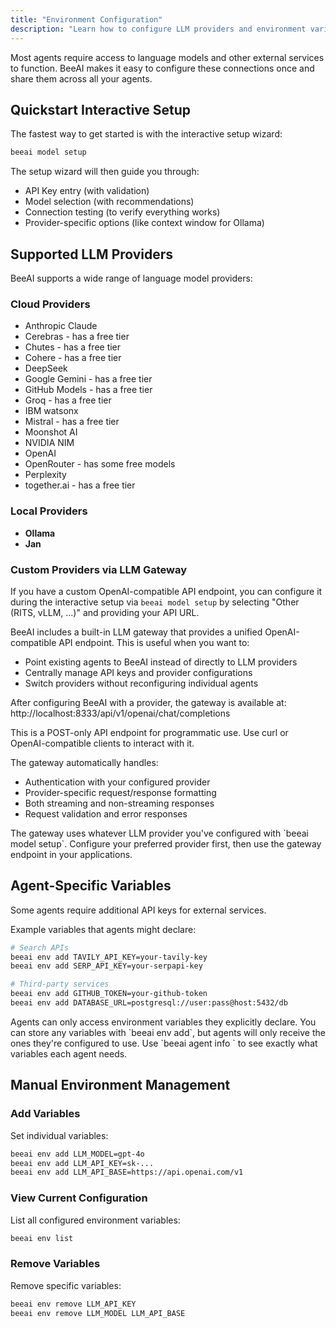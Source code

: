 ```yaml
---
title: "Environment Configuration"
description: "Learn how to configure LLM providers and environment variables"
---
```


Most agents require access to language models and other external services to function. BeeAI makes it easy to configure these connections once and share them across all your agents.

## Quickstart Interactive Setup

The fastest way to get started is with the interactive setup wizard:

```bash
beeai model setup
```

The setup wizard will then guide you through:
- API Key entry (with validation)
- Model selection (with recommendations)
- Connection testing (to verify everything works)
- Provider-specific options (like context window for Ollama)

## Supported LLM Providers

BeeAI supports a wide range of language model providers:

### Cloud Providers
- Anthropic Claude
- Cerebras - has a free tier
- Chutes - has a free tier
- Cohere - has a free tier
- DeepSeek
- Google Gemini - has a free tier
- GitHub Models - has a free tier
- Groq - has a free tier
- IBM watsonx
- Mistral - has a free tier
- Moonshot AI
- NVIDIA NIM
- OpenAI
- OpenRouter - has some free models
- Perplexity
- together.ai - has a free tier

### Local Providers
- **Ollama**
- **Jan**

### Custom Providers via LLM Gateway

If you have a custom OpenAI-compatible API endpoint, you can configure it during the interactive setup via `beeai model setup` by selecting "Other (RITS, vLLM, ...)" and providing your API URL.

BeeAI includes a built-in LLM gateway that provides a unified OpenAI-compatible API endpoint. This is useful when you want to:
- Point existing agents to BeeAI instead of directly to LLM providers
- Centrally manage API keys and provider configurations
- Switch providers without reconfiguring individual agents

After configuring BeeAI with a provider, the gateway is available at: http://localhost:8333/api/v1/openai/chat/completions

<Note>
This is a POST-only API endpoint for programmatic use. Use curl or OpenAI-compatible clients to interact with it.
</Note>

The gateway automatically handles:
- Authentication with your configured provider
- Provider-specific request/response formatting
- Both streaming and non-streaming responses
- Request validation and error responses

<Important>
The gateway uses whatever LLM provider you've configured with `beeai model setup`. Configure your preferred provider first, then use the gateway endpoint in your applications.
</Important>

## Agent-Specific Variables

Some agents require additional API keys for external services.

Example variables that agents might declare:

```bash
# Search APIs
beeai env add TAVILY_API_KEY=your-tavily-key
beeai env add SERP_API_KEY=your-serpapi-key

# Third-party services
beeai env add GITHUB_TOKEN=your-github-token
beeai env add DATABASE_URL=postgresql://user:pass@host:5432/db
```

<Important>
Agents can only access environment variables they explicitly declare. You can store any variables with `beeai env add`, but agents will only receive the ones they're configured to use.
Use `beeai agent info <agent-name>` to see exactly what variables each agent needs.
</Important>

## Manual Environment Management

### Add Variables

Set individual variables:
```bash
beeai env add LLM_MODEL=gpt-4o
beeai env add LLM_API_KEY=sk-...
beeai env add LLM_API_BASE=https://api.openai.com/v1
```

### View Current Configuration

List all configured environment variables:
```bash
beeai env list
```

### Remove Variables

Remove specific variables:
```bash
beeai env remove LLM_API_KEY
beeai env remove LLM_MODEL LLM_API_BASE
```
